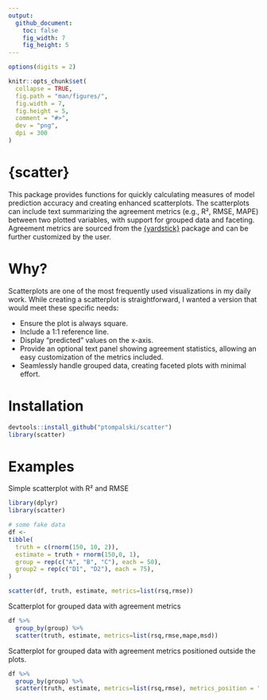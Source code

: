 ```yaml
---
output: 
  github_document:
    toc: false
    fig_width: 7
    fig_height: 5
---
```

  
  <!-- README.md is generated from README.Rmd. Please edit that file -->
  
```r
options(digits = 2)

knitr::opts_chunk$set(
  collapse = TRUE,
  fig.path = "man/figures/",
  fig.width = 7,
  fig.height = 5,
  comment = "#>",
  dev = "png",
  dpi = 300
)
```
  
# {scatter}
  
This package provides functions for quickly calculating measures of model prediction accuracy and creating enhanced scatterplots. The scatterplots can include text summarizing the agreement metrics (e.g., R², RMSE, MAPE) between two plotted variables, with support for grouped data and faceting. Agreement metrics are sourced from the [{yardstick}](https://yardstick.tidymodels.org/index.html) package and can be further customized by the user.

# Why?

Scatterplots are one of the most frequently used visualizations in my daily work. While creating a scatterplot is straightforward, I wanted a version that would meet these specific needs:

- Ensure the plot is always square.
- Include a 1:1 reference line.
- Display "predicted" values on the x-axis.
- Provide an optional text panel showing agreement statistics, allowing an easy customization of the metrics included.
- Seamlessly handle grouped data, creating faceted plots with minimal effort.


# Installation

```r
devtools::install_github("ptompalski/scatter")
library(scatter)
```


# Examples

Simple scatterplot with R² and RMSE

```r
library(dplyr)
library(scatter)

# some fake data
df <- 
tibble(
  truth = c(rnorm(150, 10, 2)),
  estimate = truth + rnorm(150,0, 1),
  group = rep(c("A", "B", "C"), each = 50),          
  group2 = rep(c("D1", "D2"), each = 75),          
)

scatter(df, truth, estimate, metrics=list(rsq,rmse))
```



Scatterplot for grouped data with agreement metrics
```r
df %>%
  group_by(group) %>%
  scatter(truth, estimate, metrics=list(rsq,rmse,mape,msd))
```



Scatterplot for grouped data with agreement metrics positioned outside the plots.
```r
df %>%
  group_by(group) %>%
  scatter(truth, estimate, metrics=list(rsq,rmse), metrics_position = "outside")
```


